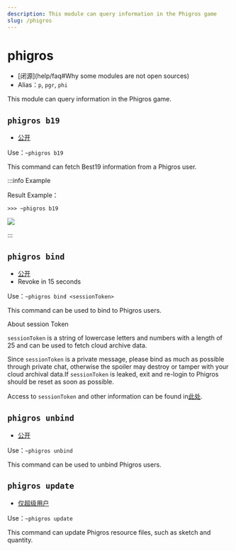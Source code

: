 ```yaml
---
description: This module can query information in the Phigros game
slug: /phigros
---
```


# phigros

-   [闭源]\(help/faq#Why some modules are not open sources)
-   Alias：`p`, `pgr`, `phi`

This module can query information in the Phigros game.

## `phigros b19`

-   [公开](permissions)

Use：`~phigros b19`

This command can fetch Best19 information from a Phigros user.

:::info Example

Result Example：

```
>>> ~phigros b19
```

![](https://z1.ax1x.com/2023/11/18/piNuwp6.png)

:::

## `phigros bind`

-   [公开](permissions)
-   Revoke in 15 seconds

Use：`~phigros bind <sessionToken>`

This command can be used to bind to Phigros users.

About session Token

`sessionToken` is a string of lowercase letters and numbers with a length of 25 and can be used to fetch cloud archive data.

Since `sessionToken` is a private message, please bind as much as possible through private chat, otherwise the spoiler may destroy or tamper with your cloud archival data.If `sessionToken` is leaked, exit and re-login to Phigros should be reset as soon as possible.

Access to `sessionToken` and other information can be found in[此处](https://mivik.gitee.io/pgr-bot-help/index.html#Android).

## `phigros unbind`

-   [公开](permissions)

Use：`~phigros unbind`

This command can be used to unbind Phigros users.

## `phigros update`

-   [仅超级用户](permissions)

Use：`~phigros update`

This command can update Phigros resource files, such as sketch and quantity.

